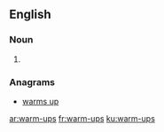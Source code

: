 ==English==

===Noun===
{{head|en|plural}}

# {{plural of|warm-up|lang=en}}

===Anagrams===
* [[warms up#English|warms up]]

[[ar:warm-ups]]
[[fr:warm-ups]]
[[ku:warm-ups]]